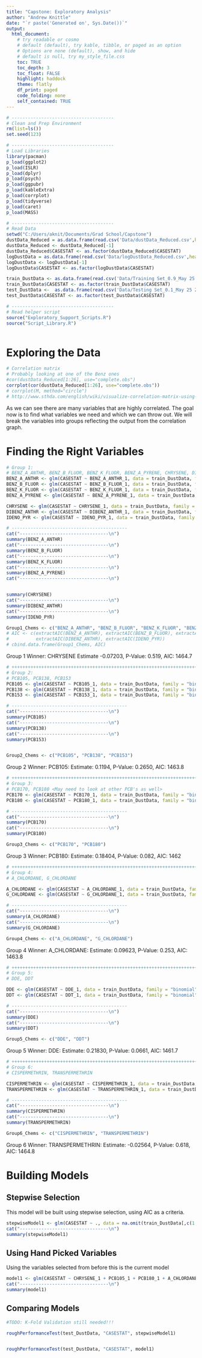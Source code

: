 ```yaml
---
title: "Capstone: Exploratory Analysis"
author: "Andrew Knittle"
date: "`r paste('Generated on', Sys.Date())`" 
output: 
  html_document: 
    # try readable or cosmo
    # default (default), try kable, tibble, or paged as an option
    # Options are none (default), show, and hide
    # default is null, try my_style_file.css
    toc: TRUE
    toc_depth: 3
    toc_float: FALSE
    highlight: haddock
    theme: flatly
    df_print: paged
    code_folding: none
    self_contained: TRUE
---
```


```r
# --------------------------------------
# Clean and Prep Environment
rm(list=ls())
set.seed(123)

# --------------------------------------
# Load Libraries
library(pacman)
p_load(ggplot2)
p_load(ISLR)
p_load(dplyr)
p_load(psych)
p_load(ggpubr)
p_load(kableExtra)
p_load(corrplot)
p_load(tidyverse)
p_load(caret)
p_load(MASS)

# --------------------------------------
# Read Data
setwd("C:/Users/aknit/Documents/Grad School/Capstone")
dustData_Reduced = as.data.frame(read.csv('Data/dustData_Reduced.csv',header=T,sep=','))
dustData_Reduced <- dustData_Reduced[-1]
dustData_Reduced$CASESTAT <- as.factor(dustData_Reduced$CASESTAT)
logDustData = as.data.frame(read.csv('Data/logDustData_Reduced.csv',header=T,sep=','))
logDustData <- logDustData[-1]
logDustData$CASESTAT <- as.factor(logDustData$CASESTAT)

train_DustData <- as.data.frame(read.csv('Data/Training Set_0.9_May 25 2021.csv',header=T,sep=','))[-1]
train_DustData$CASESTAT <- as.factor(train_DustData$CASESTAT)
test_DustData <-  as.data.frame(read.csv('Data/Testing Set_0.1_May 25 2021.csv',header=T,sep=','))[-1]
test_DustData$CASESTAT <- as.factor(test_DustData$CASESTAT)

# --------------------------------------
# Read helper script
source("Exploratory_Support_Scripts.R")
source("Script_Library.R")



```

# Exploring the Data

```r


# Correlation matrix
# Probably looking at one of the Benz ones
#cor(dustData_Reduced[1:26], use="complete.obs")
corrplot(cor(dustData_Reduced[1:26], use="complete.obs"))
# corrplot(M, method="circle")
# http://www.sthda.com/english/wiki/visualize-correlation-matrix-using-correlogram


```


As we can see there are many variables that are highly correlated. The goal now is to find what variables we need and which we can throw out. We will break the variables into groups reflecting the output from the correlation graph.

# Finding the Right Variables

```r

# Group 1:
# BENZ_A_ANTHR, BENZ_B_FLUOR, BENZ_K_FLUOR, BENZ_A_PYRENE, CHRYSENE, DIBENZ_ANTHR, IDENO_PYR
BENZ_A_ANTHR <- glm(CASESTAT ~ BENZ_A_ANTHR_1, data = train_DustData, family = "binomial")
BENZ_B_FLUOR <- glm(CASESTAT ~ BENZ_B_FLUOR_1, data = train_DustData, family = "binomial")
BENZ_K_FLUOR <- glm(CASESTAT ~ BENZ_K_FLUOR_1, data = train_DustData, family = "binomial")
BENZ_A_PYRENE <- glm(CASESTAT ~ BENZ_A_PYRENE_1, data = train_DustData, family = "binomial")

CHRYSENE <- glm(CASESTAT ~ CHRYSENE_1, data = train_DustData, family = "binomial")
DIBENZ_ANTHR <- glm(CASESTAT ~ DIBENZ_ANTHR_1, data = train_DustData, family = "binomial")
IDENO_PYR <- glm(CASESTAT ~ IDENO_PYR_1, data = train_DustData, family = "binomial")

# -------------------------------------------
cat("---------------------------------\n")
summary(BENZ_A_ANTHR)
cat("---------------------------------\n")
summary(BENZ_B_FLUOR)
cat("---------------------------------\n")
summary(BENZ_K_FLUOR)
cat("---------------------------------\n")
summary(BENZ_A_PYRENE)
cat("---------------------------------\n")


summary(CHRYSENE)
cat("---------------------------------\n")
summary(DIBENZ_ANTHR)
cat("---------------------------------\n")
summary(IDENO_PYR)

Group1_Chems <- c("BENZ_A_ANTHR", "BENZ_B_FLUOR", "BENZ_K_FLUOR", "BENZ_A_PYRENE", "CHRYSENE", "DIBENZ_ANTHR", "IDENO_PYR")
# AIC <- c(extractAIC(BENZ_A_ANTHR), extractAIC(BENZ_B_FLUOR), extractAIC(BENZ_K_FLUOR), extractAIC(BENZ_A_PYRENE), extractAIC(CHRYSENE), 
#          extractAIC(DIBENZ_ANTHR), extractAIC(IDENO_PYR))
# cbind.data.frame(Group1_Chems, AIC)
```

Group 1 Winner: CHRYSENE  Estimate -0.07203, P-Value: 0.519, AIC: 1464.7


```r

# ++++++++++++++++++++++++++++++++++++++++++++++++++++++++++++++++++++++++++++++++++++++++++++++++++++
# Group 2:
# PCB105, PCB138, PCB153
PCB105 <- glm(CASESTAT ~ PCB105_1, data = train_DustData, family = "binomial")
PCB138 <- glm(CASESTAT ~ PCB138_1, data = train_DustData, family = "binomial")
PCB153 <- glm(CASESTAT ~ PCB153_1, data = train_DustData, family = "binomial")

# -------------------------------------------
cat("---------------------------------\n")
summary(PCB105)
cat("---------------------------------\n")
summary(PCB138)
cat("---------------------------------\n")
summary(PCB153)


Group2_Chems <- c("PCB105", "PCB138", "PCB153")
```

Group 2 Winner: PCB105: Estimate: 0.1194, P-Value: 0.2650, AIC: 1463.8


```r
# ++++++++++++++++++++++++++++++++++++++++++++++++++++++++++++++++++++++++++++++++++++++++++++++++++++
# Group 3:
# PCB170, PCB180 <May need to look at other PCB's as well>
PCB170 <- glm(CASESTAT ~ PCB170_1, data = train_DustData, family = "binomial")
PCB180 <- glm(CASESTAT ~ PCB180_1, data = train_DustData, family = "binomial")

# -------------------------------------------
cat("---------------------------------\n")
summary(PCB170)
cat("---------------------------------\n")
summary(PCB180)

Group3_Chems <- c("PCB170", "PCB180")
```

Group 3 Winner: PCB180: Estimate: 0.18404, P-Value: 0.082, AIC: 1462


```r
# ++++++++++++++++++++++++++++++++++++++++++++++++++++++++++++++++++++++++++++++++++++++++++++++++++++
# Group 4:
# A_CHLORDANE, G_CHLORDANE

A_CHLORDANE <- glm(CASESTAT ~ A_CHLORDANE_1, data = train_DustData, family = "binomial")
G_CHLORDANE <- glm(CASESTAT ~ G_CHLORDANE_1, data = train_DustData, family = "binomial")

# -------------------------------------------
cat("---------------------------------\n")
summary(A_CHLORDANE)
cat("---------------------------------\n")
summary(G_CHLORDANE)

Group4_Chems <- c("A_CHLORDANE", "G_CHLORDANE")
```

Group 4 Winner: A_CHLORDANE: Estimate: 0.09623, P-Value: 0.253, AIC: 1463.8


```r
# ++++++++++++++++++++++++++++++++++++++++++++++++++++++++++++++++++++++++++++++++++++++++++++++++++++
# Group 5:
# DDE, DDT

DDE <- glm(CASESTAT ~ DDE_1, data = train_DustData, family = "binomial")
DDT <- glm(CASESTAT ~ DDT_1, data = train_DustData, family = "binomial")

# -------------------------------------------
cat("---------------------------------\n")
summary(DDE)
cat("---------------------------------\n")
summary(DDT)

Group5_Chems <- c("DDE", "DDT")
```

Group 5 Winner: DDE: Estimate: 0.21830, P-Value: 0.0661, AIC: 1461.7


```r
# ++++++++++++++++++++++++++++++++++++++++++++++++++++++++++++++++++++++++++++++++++++++++++++++++++++
# Group 6:
# CISPERMETHRIN, TRANSPERMETHRIN

CISPERMETHRIN <- glm(CASESTAT ~ CISPERMETHRIN_1, data = train_DustData, family = "binomial")
TRANSPERMETHRIN <- glm(CASESTAT ~ TRANSPERMETHRIN_1, data = train_DustData, family = "binomial")

# -------------------------------------------
cat("---------------------------------\n")
summary(CISPERMETHRIN)
cat("---------------------------------\n")
summary(TRANSPERMETHRIN)

Group6_Chems <- c("CISPERMETHRIN", "TRANSPERMETHRIN")


```

Group 6 Winner: TRANSPERMETHRIN: Estimate: -0.02564, P-Value: 0.618, AIC: 1464.8


# Building Models

## Stepwise Selection

This model will be built using stepwise selection, using AIC as a criteria.

```r



stepwiseModel1 <- glm(CASESTAT ~ ., data = na.omit(train_DustData[,c(1:27, 30)]), family = "binomial") %>% stepAIC(trace = FALSE)
cat("---------------------------------\n")
summary(stepwiseModel1)

```


## Using Hand Picked Variables

Using the variables selected from before this is the current model

```r

model1 <- glm(CASESTAT ~ CHRYSENE_1 + PCB105_1 + PCB180_1 + A_CHLORDANE_1 + DDE_1 + TRANSPERMETHRIN_1, data = train_DustData, family = "binomial")
cat("---------------------------------\n")
summary(model1)

```



## Comparing Models


```r

#TODO: K-Fold Validation still needed!!!

roughPerformanceTest(test_DustData, "CASESTAT", stepwiseModel1)


roughPerformanceTest(test_DustData, "CASESTAT", model1)

```








